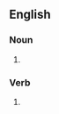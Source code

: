==English==

===Noun===
{{head|en|noun plural form}}

# {{plural of|privateer|lang=en}}

===Verb===
{{head|en|verb form}}

# {{en-third-person singular of|privateer}}